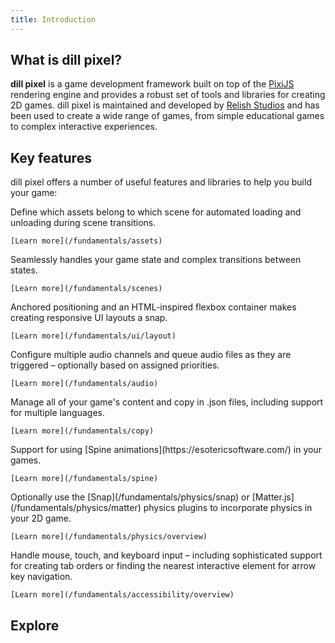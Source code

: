 ```yaml
---
title: Introduction
---
```



## What is dill pixel?

**dill pixel** is a game development framework built on top of the [PixiJS](https://pixijs.com/) rendering
engine and provides a robust set of tools and libraries for creating 2D games. dill pixel is maintained and
developed by [Relish Studios](https://reli.sh) and has been used to create a wide range of games, from simple educational
games to complex interactive experiences.

## Key features

dill pixel offers a number of useful features and libraries to help you build your game:

<CardGrid>
 <Card title="Assets" icon="approve-check">
    Define which assets belong to which scene for automated loading and unloading during scene transitions.

    [Learn more](/fundamentals/assets)

  </Card>
  <Card title="Scenes" icon="approve-check">
    Seamlessly handles your game state and complex transitions between states. 
    
    [Learn more](/fundamentals/scenes)
  </Card>
   <Card title="Layout and Flex container" icon="approve-check">
    Anchored positioning and an HTML-inspired flexbox container makes creating responsive UI layouts a snap. 
    
    [Learn more](/fundamentals/ui/layout)
  </Card>
  <Card title="Audio" icon="approve-check">
    Configure multiple audio channels and queue audio files as they are triggered – optionally based on assigned priorities. 
    
    [Learn more](/fundamentals/audio)
  </Card>
  <Card title="Copy and Content" icon="approve-check">
    Manage all of your game's content and copy in .json files, including support for multiple languages. 
    
    [Learn more](/fundamentals/copy)
  </Card>
  <Card title="Spine" icon="approve-check">
    Support for using [Spine animations](https://esotericsoftware.com/) in your games. 
    
    [Learn more](/fundamentals/spine)
  </Card>
 
  <Card title="Physics" icon="approve-check">
    Optionally use the [Snap](/fundamentals/physics/snap) or [Matter.js](/fundamentals/physics/matter) physics plugins to incorporate physics in your 2D game. 
    
    [Learn more](/fundamentals/physics/overview)
  </Card>
  <Card title="Accessibility" icon="approve-check">
    Handle mouse, touch, and keyboard input – including sophisticated support for creating tab orders or finding the nearest interactive element for arrow key navigation.

    [Learn more](/fundamentals/accessibility/overview)

  </Card>
 
</CardGrid>

## Explore

<CardGrid>
  <LinkCard
    title="Guides"
    description="Walk through our getting started guide to build your first game"
    href="/guides/quick-start"
  />
  <LinkCard
    title="Examples"
    description="Browse a range of examples showing different features of the dill pixel framework"
    href="https://dillpixel.io/examples"
  />
</CardGrid>
